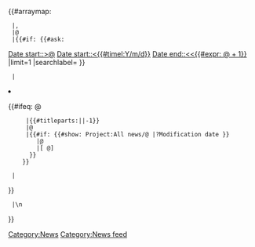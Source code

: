 <includeonly>
<ul class="years-range-menu alert alert-info">
{{#arraymap: {{:Project:Years range}}
  |,
  |@
  |{{#if: {{#ask:
[[Category:News]]
[[Date start::>@]]
[[Date start::<{{#timel:Y/m/d}}]]
[[Date end::<<{{#expr: @ + 1}}]]
|limit=1
|searchlabel=
}}
  |
<li style="{{#ifeq: @ 
      |{{#titleparts:{{FULLPAGENAME}}||-1}}
      |background: #f0f0f0
      |
    }}">{{#ifeq: @ 
      |{{#titleparts:{{FULLPAGENAME}}||-1}}
      |@
      |{{#if: {{#show: Project:All news/@ |?Modification date }}
         |[[Project:All news/@|@]]
         |[{{fullurl: Project:All news/@|action=edit&preload=Template:All_news/Preload&wpSave=true}} @]
       }}
     }}
</li>
  |
}}
  |\n
}}
</ul>
</includeonly><noinclude>[[Category:News feed]]</noinclude>
